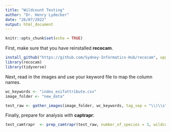 ```yaml
---
title: "Wildcount Testing"
author: "Dr. Henry Lydecker"
date: "26/07/2022"
output: html_document
---
```


```r
knitr::opts_chunk$set(echo = TRUE)
```

First, make sure that you have reinstalled **recocam**.

```r
install_github("https://github.com/Sydney-Informatics-Hub/recocam", upgrade = "always")
library(recocam)
library(tidyverse)
```

Next, read in the images and use your keyword file to map the column names.

```r
wc_keywords <- "index_exifattribute.csv"
image_folder <- "new_data"

test_raw <- gather_images(image_folder, wc_keywords, tag_sep = "\\)\\s")
```

Finally, prepare for analysis with **captrapr**:

```r
test_camtrapr  <- prep_camtrapr(test_raw, number_of_species = 3, wildcount = TRUE)
```

